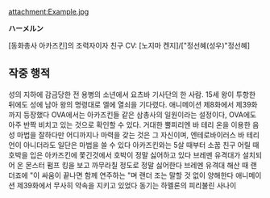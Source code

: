 attachment:Example.jpg

'''ハーメルン'''

[동화총사 아카즈킨]의 조력자이자 친구 CV: [노지마 켄지]/["정선혜(성우)"정선혜]

== 작중 행적 ==
성의 지하에 감금당한 전 용병의 소년에서 요츠바 기사단의 한 사람. 15세 왕이 투항한 뒤에도 성에 남아 왕의 명령대로 엘에 열쇠을 기다렸다. 애니메이션 제8화에서 제39화까지 등장했다 OVA에서는 아카즈킨들 같은 삼총사의 일원이라는 설정이다, OVA에도 아주 반짝 비치고 있는 것으로 확인할 수 있다. 거대한 뿔피리엔 바 테리 온을 이용한 음성 마법을 잘하다만 어디까지나 마력을 갖는 것은 그 자신이며, 엔테로바이러스 바 테리언이 아니더라도 일단은 마법을 쓸 수 있다 아카즈킨와는 5살 때부터 소꿉 친구 어릴 때 호박을 입은 아카즈킨에 쫓긴것에서 호박이 정말 싫어하고 있다 브레멘 유격대가 설치되어 온 몬스터 펌프 킹을 보고 까무라칠 정도로 정말 싫어한다 브레멘 유격대 해산 때 랜더죠에 "이 싸움이 끝나면 함께 연주하는 "며 랜더 조는 말할 것 없이 양해한다 애니메이션 제39화에서 무사히 약속을 지키고 있었다 동기는 하멜론의 피리불린 사나이 
